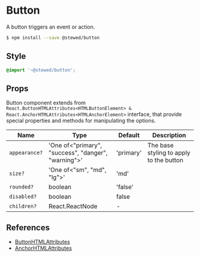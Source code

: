 # Button

A button triggers an event or action.

```bash
$ npm install --save @stewed/button
```

## Style

```scss
@import '~@stewed/button';
```

## Props

Button component extends from `React.ButtonHTMLAttributes<HTMLButtonElement> & React.AnchorHTMLAttributes<HTMLAnchorElement>` interface, that provide special properties and methods for manipulating the options.

| Name          | Type                                                | Default   | Description                             |
| ------------- | --------------------------------------------------- | --------- | --------------------------------------- |
| `appearance?` | 'One of<"primary", "success", "danger", "warning">' | 'primary' | The base styling to apply to the button |
| `size?`       | 'One of<"sm", "md", "lg">'                          | 'md'      |                                         |
| `rounded?`    | boolean                                             | 'false'   |                                         |
| `disabled?`   | boolean                                             | false     |                                         |
| `children?`   | React.ReactNode                                     | -         |                                         |

## References

-   [ButtonHTMLAttributes](https://developer.mozilla.org/en-US/docs/Web/API/ButtonHTMLAttributes)
-   [AnchorHTMLAttributes](https://developer.mozilla.org/en-US/docs/Web/API/AnchorHTMLAttributes)
